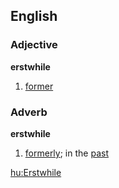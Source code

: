 ==English==
===Adjective===
'''erstwhile'''
#[[former]]
===Adverb===
'''erstwhile'''
#[[formerly]]; in the [[past]]

[[hu:Erstwhile]]